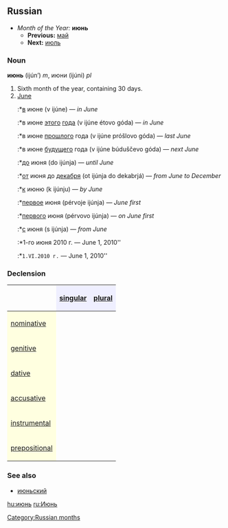 [[Category:Russian months]]
==Russian==
*''Month of the Year:'' '''июнь'''
**'''Previous:''' [[май]]
**'''Next:''' [[июль]]

===Noun===
'''июнь''' (ijún’) ''m'', июни (ijúni) ''pl''

#Sixth month of the year, containing 30 days.
#[[June]]
#:*[[в]] июне (v ijúne) — ''in June''
#:*в июне [[этот|этого]] [[год|года]] (v ijúne étovo góda) — ''in June''
#:*в июне [[прошлый|прошлого]] года (v ijúne próšlovo góda) — ''last June''
#:*в июне [[будущий|будущего]] года (v ijúne búduščevo góda) — ''next June''
#:*[[до]] июня (do ijúnja) — ''until June''
#:*[[от]] июня до [[декабрь|декабря]] (ot ijúnja do dekabrjá) — ''from June to December''
#:*[[к]] июню (k ijúnju) — ''by June''
#:*[[первый|первое]] июня (pérvoje ijúnja) — ''June first''
#:*[[первый|первого]] июня (pérvovo ijúnja) — ''on June first''
#:*[[с]] июня (s ijúnja) — ''from June''
#:*1-го июня 2010 г. — June 1, 2010''
#:*<tt>1.VI.2010 г.</tt> — June 1, 2010''

===Declension===
{| border="1" cellpadding="4" cellspacing="0"
!
! style="background-color: #EFEFFF" align="center"|[[singular]]
! style="background-color: #EFEFFF" align="center"|[[plural]]
|-
! style="background-color: #FFFFE0" align="left"|[[nominative case|nominative]]
| align="center"|{{RUchar|ию́нь}}
| align="center"|{{RUchar|ию́ни}}
|-
! style="background-color: #FFFFE0" align="left"|[[genitive case|genitive]]
| align="center"|{{RUchar|ию́ня}}
| align="center"|{{RUchar|ию́ней}}
|-
! style="background-color: #FFFFE0" align="left"|[[dative case|dative]]
| align="center"|{{RUchar|ию́ню}}
| align="center"|{{RUchar|ию́ням}}
|-
! style="background-color: #FFFFE0" align="left"|[[accusative case|accusative]]
| align="center"|{{RUchar|ию́нь}}
| align="center"|{{RUchar|ию́ни}}
|-
! style="background-color: #FFFFE0" align="left"|[[instrumental case|instrumental]]
| align="center"|{{RUchar|ию́нем}}
| align="center"|{{RUchar|ию́нями}}
|-
! style="background-color: #FFFFE0" align="left"|[[prepositional case|prepositional]]
| align="center"|{{RUchar|об ию́не}}
| align="center"|{{RUchar|об ию́нях}}
|}

===See also===
*[[июньский]]

[[hu:июнь]]
[[ru:Июнь]]
